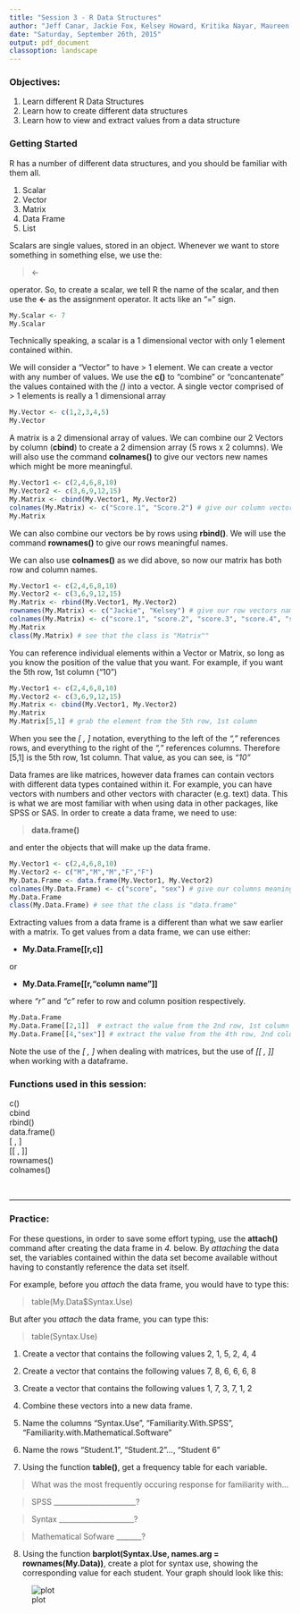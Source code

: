 ```yaml
---
title: "Session 3 - R Data Structures"
author: "Jeff Canar, Jackie Fox, Kelsey Howard, Kritika Nayar, Maureen Satyshur"
date: "Saturday, September 26th, 2015"
output: pdf_document
classoption: landscape
---
```


### Objectives:

1. Learn different R Data Structures
2. Learn how to create different data structures
3. Learn how to view and extract values from a data structure

### Getting Started

R has a number of different data structures, and you should be familiar with them all.

1. Scalar
2. Vector
3. Matrix
4. Data Frame
5. List

Scalars are single values, stored in an object.  Whenever we want to store something in something else, we use the:

> <- 

operator.  So, to create a scalar, we tell R the name of the scalar, and then use the **<-** as the assignment operator.  It acts like an "=" sign.

```r
My.Scalar <- 7
My.Scalar
```

Technically speaking, a scalar is a 1 dimensional vector with only 1 element contained within.

We will consider a "Vector" to have > 1 element.  We can create a vector with any number of values.  We use the **c()** to "combine" or "concantenate" the values contained with the *()* into a vector. A single vector comprised of > 1 elements is really a 1 dimensional array

```r
My.Vector <- c(1,2,3,4,5)
My.Vector
```

A matrix is a 2 dimensional array of values.  We can combine our 2 Vectors by column (**cbind**) to create a 2 dimension array (5 rows x 2 columns).  We will also use the command **colnames()** to give our vectors new names which might be more meaningful.

```r
My.Vector1 <- c(2,4,6,8,10)
My.Vector2 <- c(3,6,9,12,15)
My.Matrix <- cbind(My.Vector1, My.Vector2)
colnames(My.Matrix) <- c("Score.1", "Score.2") # give our column vectors names
My.Matrix
```

We can also combine our vectors be by rows using **rbind()**.  We will use the command **rownames()** to give our rows meaningful names.

We can also use **colnames()** as we did above, so now our matrix has both row and column names.

```r
My.Vector1 <- c(2,4,6,8,10)
My.Vector2 <- c(3,6,9,12,15)
My.Matrix <- rbind(My.Vector1, My.Vector2)
rownames(My.Matrix) <- c("Jackie", "Kelsey") # give our row vectors names
colnames(My.Matrix) <- c("score.1", "score.2", "score.3", "score.4", "score.5") # give our column vectors names
My.Matrix
class(My.Matrix) # see that the class is "Matrix""
```

You can reference individual elements within a Vector or Matrix, so long as you know the position of the value that you want.  For example, if you want the 5th row, 1st column ("10")

```r
My.Vector1 <- c(2,4,6,8,10)
My.Vector2 <- c(3,6,9,12,15)
My.Matrix <- cbind(My.Vector1, My.Vector2)
My.Matrix
My.Matrix[5,1] # grab the element from the 5th row, 1st column
```


When you see the *[ , ]* notation, everything to the left of the *","* references rows, and everything to the right of the *","* references columns.  Therefore [5,1] is the 5th row, 1st column.  That value, as you can see, is *"10"*

Data frames are like matrices, however data frames can contain vectors with different data types contained within it.  For example, you can have vectors with numbers and other vectors with character (e.g. text) data.  This is what we are most familiar with when using data in other packages, like SPSS or SAS.  In order to create a data frame, we need to use:

>**data.frame()**

and enter the objects that will make up the data frame.

```r
My.Vector1 <- c(2,4,6,8,10)
My.Vector2 <- c("M","M","M","F","F")
My.Data.Frame <- data.frame(My.Vector1, My.Vector2)
colnames(My.Data.Frame) <- c("score", "sex") # give our columns meaningful names
My.Data.Frame
class(My.Data.Frame) # see that the class is "data.frame"
```

Extracting values from a data frame is a different than what we saw earlier with a matrix.  To get values from a data frame, we can use either:

  + **My.Data.Frame[[r,c]]**

or

  + **My.Data.Frame[[r,"column name"]]**

where *"r"* and *"c"* refer to row and column position respectively.
  
```r
My.Data.Frame
My.Data.Frame[[2,1]]  # extract the value from the 2nd row, 1st column
My.Data.Frame[[4,"sex"]] # extract the value from the 4th row, 2nd column
```

Note the use of the *[ , ]* when dealing with matrices, but the use of *[[ , ]]* when working with a dataframe.

### Functions used in this session:

c()  
cbind  
rbind()  
data.frame()    
[ , ]
&nbsp;  
[[ , ]]  
rownames()  
colnames()  


&nbsp;  
 

****  
\newpage

### Practice:

For these questions, in order to save some effort typing, use the **attach()** command after creating the data frame in *4.* below.  By *attaching* the data set, the variables contained within the data set become available without having to constantly reference the data set itself.

For example, before you *attach* the data frame, you would have to type this:

> table(My.Data$Syntax.Use)

But after you *attach* the data frame, you can type this:

> table(Syntax.Use)

1.  Create a vector that contains the following values 2, 1, 5, 2, 4, 4

2.  Create a vector that contains the following values 7, 8, 6, 6, 6, 8

3.  Create a vector that contains the following values 1, 7, 3, 7, 1, 2

4.  Combine these vectors into a new data frame.

5.  Name the columns "Syntax.Use", "Familiarity.With.SPSS", "Familiarity.with.Mathematical.Software"

6.  Name the rows "Student.1", "Student.2"..., "Student 6"

7.  Using the function **table()**, get a frequency table for each variable.

> What was the most frequently occuring response for familiarity with...

> SPSS _______________________?

> Syntax _____________________?

> Mathematical Sofware _______?

8.  Using the function **barplot(Syntax.Use, names.arg = rownames(My.Data))**, create a plot for syntax use, showing the corresponding value for each student.  Your graph should look like this:

![plot](C:/Users/Jeff/Documents/NU/RStudentLab/SyntaxPlot.png)

&nbsp;  

